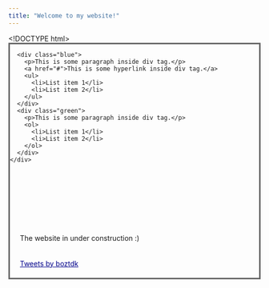 ```yaml
---
title: "Welcome to my website!"
---
```

<!DOCTYPE html>
<html>
  <head>
    <title>Title of the document</title>
    <style>
      .content {
        overflow: auto;
        border: 3px solid #666;
      }
      .content div {
        padding: 10px;
      }
      .content a {
        color: darkblue;
      }
      .blue {
        float: left;
        width: 45%;
        background-color: #1faadb;
      }
      .green {
        float: right;
        width: 35%;
        background-color: #8ebf42;
      }
    </style>
  </head>
  <body>
    <div class="content">
      <div class="blue">
        <p>This is some paragraph inside div tag.</p>
        <a href="#">This is some hyperlink inside div tag.</a>
        <ul>
          <li>List item 1</li>
          <li>List item 2</li>
        </ul>
      </div>
      <div class="green">
        <p>This is some paragraph inside div tag.</p>
        <ol>
          <li>List item 1</li>
          <li>List item 2</li>
        </ol>
      </div>
    </div>
  </body>
</html>

<p>&nbsp;</p>
<p>&nbsp;</p>
<p>&nbsp;</p>
  
<div>

<div>
<p> The website in under construction :) </p>
</div>

<div>
  <a class="twitter-timeline" data-width="400"  data-height="400" href="https://twitter.com/boztdk?ref_src=twsrc%5Etfw">Tweets by boztdk</a> <script 
async src="https://platform.twitter.com/widgets.js" charset="utf-8"></script>
</div>

</div>















